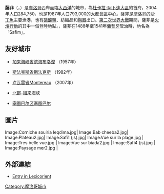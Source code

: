 {{Infobox Settlement
<!--See the Table at Infobox Settlement for all fields and descriptions of usage-->
<!-- Basic info  ---------------->
|official_name          = 薩非
|other_name             = Safi
|native_name            = آسفي<!-- for cities whose native name is not in English -->
|nickname               = 
|settlement_type        = <!--For Town or Village (Leave blank for the default City)-->
|motto                  =
<!-- images and maps  ----------->
|image_skyline          = Safi minaret.png
|imagesize              = 300px
|image_caption          = 
|image_flag             = 
|flag_size              =
|image_seal             = 
|seal_size              =
|image_shield           = 
|shield_size            =
|image_blank_emblem     = 
|blank_emblem_type      =
|blank_emblem_size      =
|image_map              = 
|mapsize                = 
|map_caption            = 
|image_map1             = 
|mapsize1               = 
|map_caption1           = 
|image_dot_map          =
|dot_mapsize            =
|dot_map_caption        =
|dot_x =  |dot_y =
|pushpin_map            = Morocco <!-- the name of a location map as per http://en.wikipedia.org/wiki/Template:Location_map -->
|pushpin_label_position =bottom
|pushpin_map_caption    =薩非的位置
<!-- Location ------------------>
|subdivision_type       = 國家
|subdivision_name       = {{flag|Morocco}}
|subdivision_type1      = [[摩洛哥行政區劃|大區]]
|subdivision_name1      = [[杜卡拉-阿卜達大區|杜卡拉-阿卜達大區]]
|subdivision_type2      = 
|subdivision_name2      = 
|subdivision_type3      = 
|subdivision_name3      = 
|subdivision_type4      = 
|subdivision_name4      =
<!-- Politics ----------------->
|government_footnotes   =
|government_type        =
|leader_title           =
|leader_name            =
|leader_title1          =  <!-- for places with, say, both a mayor and a city manager -->
|leader_name1           =
|leader_title2          =
|leader_name2           =
|leader_title3          =
|leader_name3           =
|leader_title4          =
|leader_name4           =
|established_title      =  <!-- Settled -->
|established_date       = 
|established_title2     =  <!-- Incorporated (town) -->
|established_date2      = 
|established_title3     =  <!-- Incorporated (city) -->
|established_date3      =
<!-- Area    --------------------->
|area_magnitude         = 
|unit_pref                =Imperial <!--Enter: Imperial, if Imperial (metric) is desired-->
|area_footnotes           =
|area_total_km2           = 
|area_land_km2            = <!--See table @ Template:Infobox Settlement for details on automatic unit conversion-->
|area_water_km2           =
|area_total_sq_mi         =
|area_land_sq_mi          =
|area_water_sq_mi         =
|area_water_percent       =
|area_urban_km2           =
|area_urban_sq_mi         =
|area_metro_km2           =
|area_metro_sq_mi         =
|area_blank1_title        =
|area_blank1_km2          =
|area_blank1_sq_mi        =
<!-- Population   ----------------------->
|population_as_of               = 2004
|population_footnotes           =
|population_note                =
|population_total               = 284,750 
|population_density_km2         =
|population_density_sq_mi       =
|population_metro               =
|population_density_metro_km2   =
|population_density_metro_sq_mi =
|population_urban               =
|population_density_urban_km2   =
|population_density_urban_sq_mi =
|population_blank1_title        =Ethnicities
|population_blank1              =
|population_blank2_title        =Religions
|population_blank2              =
|population_density_blank1_km2 =   
|population_density_blank1_sq_mi =
<!-- General information  --------------->
|timezone               = 
|utc_offset             = 
|timezone_DST           = 
|utc_offset_DST         = 
|latd=32 |latm=17 |lats= |latNS=N
|longd=9|longm=14|longs= |longEW=W
|elevation_footnotes    =  <!--for references: use <ref> </ref> tags-->
|elevation_m            = 
|elevation_ft           =
<!-- Area/postal codes & others -------->
|postal_code_type       =  <!-- enter ZIP code, Postcode, Post code, Postal code... -->
|postal_code            =
|area_code              =
|blank_name             =
|blank_info             =
|blank1_name            =
|blank1_info            =
|website                = 
|footnotes              = 
}} 

'''薩非'''（{{lang-fr|Safi}}，{{lang-ar|آسفي}}）是[[摩洛哥|摩洛哥]]西岸面臨[[大西洋|大西洋]]的城市，為[[杜卡拉-阿卜達大區|杜卡拉-阿卜達大區]]的首府，2004年人口284,750，也是1987年人口793,000的[[大都會區|大都會區]]中心。薩非是摩洛哥的[[沙丁魚|沙丁魚]]主要漁港，也有[[磷酸鹽|磷酸鹽]]、紡織品和[[陶器|陶器]]出口。[[第二次世界大戰|第二次世界大戰]]期間，薩非是[[火炬行動|火炬行動]]的其中一個登陸地點。，薩非在1488年至1541年[[葡萄牙|葡萄牙]]管治時，地名為「Safim」。

== 友好城市 ==
* {{FRA}}[[加来海峡省|加来海峡省]][[滨海布洛涅|滨海布洛涅]] （1957年）
* {{TUN}}[[斯法克斯省|斯法克斯省]][[斯法克斯|斯法克斯]] （1982年）
* {{FRA}}[[卢瓦雷省|卢瓦雷省]]Montereau （2007年）
* {{FRA}}[[北部-加来海峡|北部-加来海峡]]
* {{PRT}}[[塞图巴尔区|塞图巴尔区]][[塞图巴尔|塞图巴尔]] 

== 圖片 ==
<gallery>
Image:Corniche souiria leqdima.jpg|
Image:Bab cheeba2.jpg|
Image:Plateau2.jpg|
Image:Safi1 (js).jpg|
Image:Vue sur la plage.jpg |
Image:Tres belle vue.jpg |
Image:Vue sur biada2.jpg |
Image:Safi4 (js).jpg |
Image:Paysage mer2.jpg |
</gallery>

== 外部連結 ==
* [http://lexicorient.com/morocco/safi.htm Entry in Lexicorient]{{Wayback|url=http://lexicorient.com/morocco/safi.htm |date=20050304040942 }}

{{coord|32|17|N|9|14|W|display=title}}

[[Category:摩洛哥城市|Category:摩洛哥城市]]